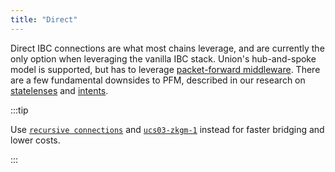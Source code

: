 ```yaml
---
title: "Direct"
---
```


Direct IBC connections are what most chains leverage, and are currently the only option when leveraging the vanilla IBC stack. Union's hub-and-spoke model is
supported, but has to leverage [packet-forward middleware](https://github.com/cosmos/ibc-apps/tree/main/middleware/packet-forward-middleware). There are a few
fundamental downsides to PFM, described in our research on 
[statelenses](https://research.union.build/Union-Research-4f780b07025b4c9b8014b8aeea68dbad?p=9e3d6578ec0e48fca8e502a0d28f485c&pm=s) 
and [intents](https://research.union.build/Union-Research-4f780b07025b4c9b8014b8aeea68dbad?p=10c79e5af45d80a3a0f8dde7159138af&pm=s).

:::tip

Use [`recursive connections`](/protocol/connections/recursive) and [`ucs03-zkgm-1`](/protocol/channels/ucs03-zkgm) instead for faster bridging and lower costs.

:::
